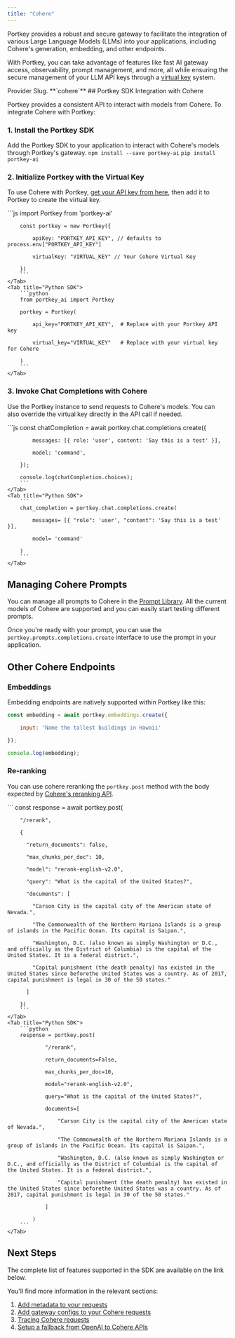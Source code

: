 ```yaml
---
title: "Cohere"
---
```


Portkey provides a robust and secure gateway to facilitate the integration of various Large Language Models (LLMs) into your applications, including Cohere's generation, embedding, and other endpoints.

With Portkey, you can take advantage of features like fast AI gateway access, observability, prompt management, and more, all while ensuring the secure management of your LLM API keys through a [virtual key](/docs/product/ai-gateway/virtual-keys) system.

<Note>
Provider Slug. **`cohere`**
</Note>
## Portkey SDK Integration with Cohere

Portkey provides a consistent API to interact with models from Cohere. To integrate Cohere with Portkey:

### 1\. Install the Portkey SDK

Add the Portkey SDK to your application to interact with Cohere's models through Portkey's gateway.
<Tabs>
    <Tab title="NodeJS">
        ```
        npm install --save portkey-ai
        ```
    </Tab>
    <Tab title="Python">
        ```
        pip install portkey-ai
        ```
    </Tab>
  <Tab title="REST API" />

  </Tabs>




### 2\. Initialize Portkey with the Virtual Key

To use Cohere with Portkey, [get your API key from here](https://dashboard.cohere.com/api-keys), then add it to Portkey to create the virtual key.

<Tabs>
    <Tab title="NodeJS SDK">
        ```js
        import Portkey from 'portkey-ai'


        const portkey = new Portkey({

            apiKey: "PORTKEY_API_KEY", // defaults to process.env["PORTKEY_API_KEY"]

            virtualKey: "VIRTUAL_KEY" // Your Cohere Virtual Key

        })
        ```
    </Tab>
    <Tab title="Python SDK">
        ```python
        from portkey_ai import Portkey

        portkey = Portkey(

            api_key="PORTKEY_API_KEY",  # Replace with your Portkey API key

            virtual_key="VIRTUAL_KEY"   # Replace with your virtual key for Cohere

        )
        ```
    </Tab>

  </Tabs>





### **3\. Invoke Chat Completions with Cohere**

Use the Portkey instance to send requests to Cohere's models. You can also override the virtual key directly in the API call if needed.

<Tabs>
    <Tab title="NodeJS SDK">
        ```js
        const chatCompletion = await portkey.chat.completions.create({

            messages: [{ role: 'user', content: 'Say this is a test' }],

            model: 'command',

        });

        console.log(chatCompletion.choices);
        ```
    </Tab>
    <Tab title="Python SDK">
        ```
        chat_completion = portkey.chat.completions.create(

            messages= [{ "role": 'user', "content": 'Say this is a test' }],

            model= 'command'

        )
        ```
    </Tab>
</Tabs>




## Managing Cohere Prompts

You can manage all prompts to Cohere in the [Prompt Library](/docs/product/prompt-library). All the current models of Cohere are supported and you can easily start testing different prompts.

Once you're ready with your prompt, you can use the `portkey.prompts.completions.create` interface to use the prompt in your application.

## Other Cohere Endpoints

### Embeddings

Embedding endpoints are natively supported within Portkey like this:


```js
const embedding = await portkey.embeddings.create({

    input: 'Name the tallest buildings in Hawaii'

});

console.log(embedding);
```

### Re-ranking

You can use cohere reranking the `portkey.post` method with the body expected by [Cohere's reranking API](https://docs.cohere.com/reference/rerank-1).

<Tabs>
    <Tab title="NodeJS SDK">
        ```
        const response = await portkey.post(

        "/rerank",

        {

          "return_documents": false,

          "max_chunks_per_doc": 10,

          "model": "rerank-english-v2.0",

          "query": "What is the capital of the United States?",

          "documents": [

            "Carson City is the capital city of the American state of Nevada.",

            "The Commonwealth of the Northern Mariana Islands is a group of islands in the Pacific Ocean. Its capital is Saipan.",

            "Washington, D.C. (also known as simply Washington or D.C., and officially as the District of Columbia) is the capital of the United States. It is a federal district.",

            "Capital punishment (the death penalty) has existed in the United States since beforethe United States was a country. As of 2017, capital punishment is legal in 30 of the 50 states."

          ]

        })
        ```
    </Tab>
    <Tab title="Python SDK">
        ```python
        response = portkey.post(

                "/rerank",

                return_documents=False,

                max_chunks_per_doc=10,

                model="rerank-english-v2.0",

                query="What is the capital of the United States?",

                documents=[

                    "Carson City is the capital city of the American state of Nevada.",

                    "The Commonwealth of the Northern Mariana Islands is a group of islands in the Pacific Ocean. Its capital is Saipan.",

                    "Washington, D.C. (also known as simply Washington or D.C., and officially as the District of Columbia) is the capital of the United States. It is a federal district.",

                    "Capital punishment (the death penalty) has existed in the United States since beforethe United States was a country. As of 2017, capital punishment is legal in 30 of the 50 states."

                ]

            )
        ```
    </Tab>

  </Tabs>




## Next Steps

The complete list of features supported in the SDK are available on the link below.
<Card title="SDK" href="/docs/api-reference/portkey-sdk-client">
</Card>

You'll find more information in the relevant sections:

1. [Add metadata to your requests](/docs/product/observability/metadata)
2. [Add gateway configs to your Cohere requests](/docs/product/ai-gateway/configs)
3. [Tracing Cohere requests](/docs/product/observability/traces)
4. [Setup a fallback from OpenAI to Cohere APIs](/docs/product/ai-gateway/fallbacks)
